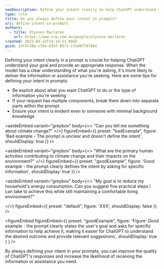 ```yaml
---
seoDescription: Define your intent clearly to help ChatGPT understand your goal and provide accurate responses.
type: rule
title: Do you always define your intent in prompts?
uri: define-intent-in-prompts
authors:
  - title: Ulysses Maclaren
    url: https://www.ssw.com.au/people/ulysses-maclaren
created: 2023-04-12T14:14:11.604Z
guid: 24f4f16b-c7be-43bf-8571-c7e99774f46d
---
```


Defining your intent clearly in a prompt is crucial for helping ChatGPT understand your goal and provide an appropriate response. When the model has a clear understanding of what you're asking, it's more likely to deliver the information or assistance you're seeking.
Here are some tips for defining your intent in prompts:

- Be explicit about what you want ChatGPT to do or the type of information you're seeking
- If your request has multiple components, break them down into separate parts within the prompt
- Ensure your intent is evident even to someone with minimal background knowledge

<asideEmbed
  variant="greybox"
  body={<>
    "Can you tell me something about climate change?"
  </>}
  figureEmbed={{
    preset: "badExample",
    figure: 'Bad example - The prompt is unclear and doesn\'t define the intent',
    shouldDisplay: true
  }}
/>

<asideEmbed
  variant="greybox"
  body={<>
    "What are the primary human activities contributing to climate change and their impacts on the environment?"
  </>}
  figureEmbed={{
    preset: "goodExample",
    figure: 'Good example - the prompt clearly defines the intent by asking for specific information',
    shouldDisplay: true
  }}
/>

<asideEmbed
  variant="greybox"
  body={<>
    "My goal is to reduce my household's energy consumption. Can you suggest five practical steps I can take to achieve this while still maintaining a comfortable living environment?"

  </>}
  figureEmbed={{
    preset: "default",
    figure: 'XXX',
    shouldDisplay: false
  }}
/>

<figureEmbed figureEmbed={{
  preset: "goodExample",
  figure: 'Figure: Good example - the prompt clearly states the user\'s goal and asks for specific information to help achieve it, making it easier for ChatGPT to understand the desired outcome and provide relevant suggestions',
  shouldDisplay: true
} } />


By always defining your intent in your prompts, you can improve the quality of ChatGPT's responses and increase the likelihood of receiving the information or assistance you need.